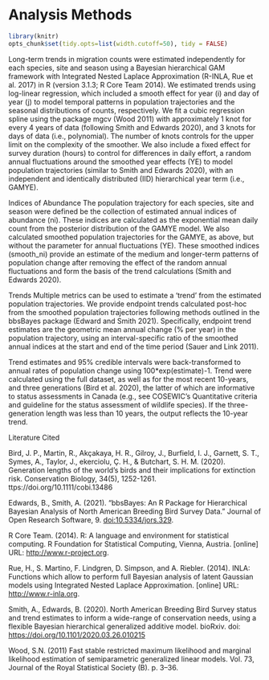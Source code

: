 # Analysis Methods


```r

library(knitr)
opts_chunk$set(tidy.opts=list(width.cutoff=50), tidy = FALSE)

```

Long-term trends in migration counts were estimated independently for each species, site and season using a Bayesian hierarchical GAM framework with Integrated Nested Laplace Approximation (R-INLA, Rue et al. 2017) in R (version 3.1.3; R Core Team 2014). We estimated trends using log-linear regression, which included a smooth effect for year (i) and day of year (j) to model temporal patterns in population trajectories and the seasonal distributions of counts, respectively. We fit a cubic regression spline using the package mgcv (Wood 2011) with approximately 1 knot for every 4 years of data (following Smith and Edwards 2020), and 3 knots for days of data (i.e., polynomial). The number of knots controls for the upper limit on the complexity of the smoother. We also include a fixed effect for survey duration (hours) to control for differences in daily effort, a random annual fluctuations around the smoothed year effects (YE) to model population trajectories (similar to Smith and Edwards 2020), with an independent and identically distributed (IID) hierarchical year term (i.e., GAMYE).

Indices of Abundance The population trajectory for each species, site and season were defined be the collection of estimated annual indices of abundance (ni). These indices are calculated as the exponential mean daily count from the posterior distribution of the GAMYE model. We also calculated smoothed population trajectories for the GAMYE, as above, but without the parameter for annual fluctuations (YE). These smoothed indices (smooth_ni) provide an estimate of the medium and longer-term patterns of population change after removing the effect of the random annual fluctuations and form the basis of the trend calculations (Smith and Edwards 2020).

Trends Multiple metrics can be used to estimate a 'trend' from the estimated population trajectories. We provide endpoint trends calculated post-hoc from the smoothed population trajectories following methods outlined in the bbsBayes package (Edward and Smith 2021). Specifically, endpoint trend estimates are the geometric mean annual change (% per year) in the population trajectory, using an interval-specific ratio of the smoothed annual indices at the start and end of the time period (Sauer and Link 2011). 

Trend estimates and 95% credible intervals were back-transformed to annual rates of population change using 100\*exp(estimate)-1. Trend were calculated using the full dataset, as well as for the most recent 10-years, and three generations (Bird et al. 2020), the latter of which are informative to status assessments in Canada (e.g., see COSEWIC's Quantitative criteria and guideline for the status assessment of wildlife species). If the three-generation length was less than 10 years, the output reflects the 10-year trend.

Literature Cited

Bird, J. P., Martin, R., Akçakaya, H. R., Gilroy, J., Burfield, I. J., Garnett, S. T., Symes, A., Taylor, J., ekerciolu, Ç. H., & Butchart, S. H. M. (2020). Generation lengths of the world's birds and their implications for extinction risk. Conservation Biology, 34(5), 1252-1261. ttps://doi.org/10.1111/cobi.13486

Edwards, B., Smith, A. (2021). "bbsBayes: An R Package for Hierarchical Bayesian Analysis of North American Breeding Bird Survey Data." Journal of Open Research Software, 9. <doi:10.5334/jors.329>.

R Core Team. (2014). R: A language and environment for statistical computing. R Foundation for Statistical Computing, Vienna, Austria. [online] URL: <http://www.r-project.org>.

Rue, H., S. Martino, F. Lindgren, D. Simpson, and A. Riebler. (2014). INLA: Functions which allow to perform full Bayesian analysis of latent Gaussian models using Integrated Nested Laplace Approximation. [online] URL: <http://www.r-inla.org>.

Smith, A., Edwards, B. (2020). North American Breeding Bird Survey status and trend estimates to inform a wide-range of conservation needs, using a flexible Bayesian hierarchical generalized additive model. bioRxiv. doi: <https://doi.org/10.1101/2020.03.26.010215>

Wood, S.N. (2011) Fast stable restricted maximum likelihood and marginal likelihood estimation of semiparametric generalized linear models. Vol. 73, Journal of the Royal Statistical Society (B). p. 3--36.  


